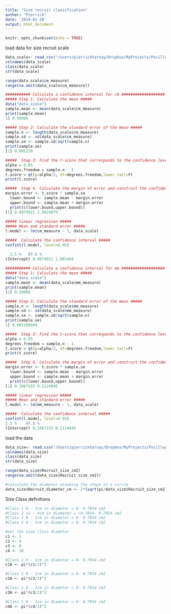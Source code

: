 ```yaml
---
title: "Size recruit classification"
author: "Pierrick"
date: '2024-01-20'
output: html_document
---
```


```r
knitr::opts_chunk$set(echo = TRUE)
```

load data for size recruit scale
```r
data_scale<- read.csv("/Users/pierrickharnay/Dropbox/MyProjects/Pocillopora-Lagoon-Abundance/Data/Size_recruit_scale_data.csv", sep=";", header = TRUE, na.strings = "NA")
colnames(data_scale)
class(data_scale)
str(data_scale)

range(data_scale$cm_measure)
range(na.omit(data_scale$cm_measure))

########### Calculate a confidence interval for cm ###################
##### Step 1: Calculate the mean #####
data("data_scale")
sample.mean <- mean(data_scale$cm_measure)
print(sample.mean)
1] 0.99998

##### Step 2: Calculate the standard error of the mean #####  
sample.n <- length(data_scale$cm_measure)
sample.sd <- sd(data_scale$cm_measure)
sample.se <- sample.sd/sqrt(sample.n)
print(sample.se)
[1] 0.001238

#####  Step 3: Find the t-score that corresponds to the confidence level #####
alpha = 0.05
degrees.freedom = sample.n - 1
t.score = qt(p=alpha/2, df=degrees.freedom,lower.tail=F)
print(t.score)

#####  Step 4. Calculate the margin of error and construct the confidence interval #####  
margin.error <- t.score * sample.se
  lower.bound <- sample.mean - margin.error
  upper.bound <- sample.mean + margin.error
  print(c(lower.bound,upper.bound))
[1] 0.9974921 1.0024679 
  
##### linear regression ##### 
##### Mean and standard error #####  
l.model <- lm(cm_measure ~ 1, data_scale)

#####  Calculate the confidence interval #####  
confint(l.model, level=0.95)

  2.5 %   97.5 %
(Intercept) 0.9974921 1.002468
  
########### Calculate a confidence interval for mm ###################
##### Step 1: Calculate the mean #####
data("data_scale")
sample.mean <- mean(data_scale$mm_measure)
print(sample.mean)
[1] 0.10906

##### Step 2: Calculate the standard error of the mean #####  
sample.n <- length(data_scale$mm_measure)
sample.sd <- sd(data_scale$mm_measure)
sample.se <- sample.sd/sqrt(sample.n)
print(sample.se)
1] 0.001166684

#####  Step 3: Find the t-score that corresponds to the confidence level #####
alpha = 0.05
degrees.freedom = sample.n - 1
t.score = qt(p=alpha/2, df=degrees.freedom,lower.tail=F)
print(t.score)

#####  Step 4. Calculate the margin of error and construct the confidence interval #####  
margin.error <- t.score * sample.se
  lower.bound <- sample.mean - margin.error
  upper.bound <- sample.mean + margin.error
  print(c(lower.bound,upper.bound))
[1] 0.1067155 0.1114045

##### linear regression ##### 
##### Mean and standard error #####  
l.model <- lm(mm_measure ~ 1, data_scale)

#####  Calculate the confidence interval #####  
confint(l.model, level=0.95)
2.5 %    97.5 %
(Intercept) 0.1067155 0.1114045  


```
load the data 
```r
data_size<- read.csv("/Users/pierrickharnay/Dropbox/MyProjects/Pocillopora-Lagoon-Abundance/Data/POC_ID_RA_list.csv", sep=";", header = TRUE, na.strings = "NA")
colnames(data_size)
class(data_size)
str(data_size)

range(data_size$Recruit_size_cm2)
range(na.omit(data_size$Recruit_size_cm2))

#calculate the diameter assuming the shape is a circle
data_size$Recruit_diameter_cm <- 2*(sqrt(pi/data_size$Recruit_size_cm2))
```

Size Class definitions
```r
#Class 1 0 - 1cm in diameter = 0- 0.7854 cm2
#Class 2 >1 - 4cm in diameter = >0.7854- 0.7854 cm2
#Class 1 0 - 1cm in diameter = 0- 0.7854 cm2
#Class 1 0 - 1cm in diameter = 0- 0.7854 cm2

#set the size class diameter
c1 <- 1
c2 <- 4
c3 <- 6
c4 <- 10

#Class 1 0 - 1cm in diameter = 0- 0.7854 cm2
c1A <- pi*(c1/2)^2

#Class 1 0 - 1cm in diameter = 0- 0.7854 cm2
c2A <- pi*(c2/2)^2

#Class 1 0 - 1cm in diameter = 0- 0.7854 cm2
c3A <- pi*(c3/2)^2

#Class 1 0 - 1cm in diameter = 0- 0.7854 cm2
c4A <- pi*(c4/2)^2

```
